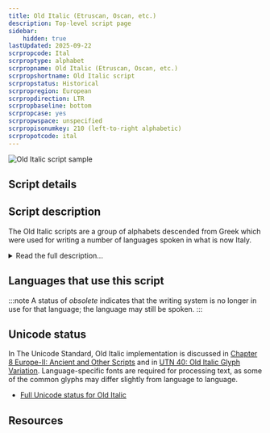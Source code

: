 ```yaml
---
title: Old Italic (Etruscan, Oscan, etc.)
description: Top-level script page
sidebar:
    hidden: true
lastUpdated: 2025-09-22
scrpropcode: Ital
scrproptype: alphabet
scrpropname: Old Italic (Etruscan, Oscan, etc.)
scrpropshortname: Old Italic script
scrpropstatus: Historical
scrpropregion: European
scrpropdirection: LTR
scrpropbaseline: bottom
scrpropcase: yes
scrpropwspace: unspecified
scrpropisonumkey: 210 (left-to-right alphabetic)
scrpropotcode: ital
---
```



![Old Italic script sample](../images/ital-sample.jpg "Etruscan inscription")

## Script details

<ScriptDetails />

## Script description

The Old Italic scripts are a group of alphabets descended from Greek which were used for writing a number of languages spoken in what is now Italy.

<details>
<summary>Read the full description...</summary>The exact relationship of the Old Italic scripts to one another is uncertain. The most notable among them are Etruscan, Oscan, Faliscan, (ancient) Latin, Umbrian and Messapic. Scripts including the ancient Raetic, Venetic, Lepontic and Gallic scripts were previously termed the Alpine (or North Italic) scripts; these are now considered to belong to the Old Italic scripts.

The Runic and modern Latin scripts were based on the Old Italic alphabets.
</details>

## Languages that use this script

:::note
A status of _obsolete_ indicates that the writing system is no longer in use for that language; the language may still be spoken.
:::

<WsList script='Ital' wsMax='5' />

## Unicode status

In The Unicode Standard, Old Italic implementation is discussed in [Chapter 8 Europe-II: Ancient and Other Scripts](https://www.unicode.org/versions/latest/core-spec/chapter-8/#G27379) and in [UTN 40: Old Italic Glyph Variation](https://www.unicode.org/notes/tn40/). Language-specific fonts are required for processing text, as some of the common glyphs may differ slightly from language to language.

- [Full Unicode status for Old Italic](/scrlang/unicode/ital-unicode)



## Resources

<ScriptResources detailSummary='seemore' />

